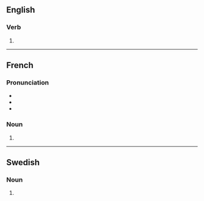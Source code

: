 ==English==

===Verb===
{{head|en|verb form}}

# {{en-third-person singular of|sabotage}}

----

==French==

===Pronunciation===
* {{IPA|fr|/sa.bɔ.taʒ/}}
* {{homophones|fr|sabotage}}
* {{hyphenation|fr|sa|bo|tages}}

===Noun===
{{head|fr|noun plural form|g=m}}

# {{plural of|fr|sabotage}}

----

==Swedish==

===Noun===
{{head|sv|noun form}}

# {{sv-noun-form-indef-gen|sabotage}}